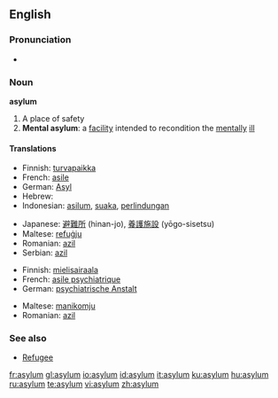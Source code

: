 ==English==

===Pronunciation===
*{{audio|en-us-asylum.ogg|Audio (US)}}

===Noun===
'''asylum'''

# A place of safety
# '''Mental asylum''': a [[facility]] intended to recondition the [[mentally]] [[ill]]

====Translations====
{{trans-top|A place of safety}}
*Finnish: [[turvapaikka]]
*French: [[asile]] {{m}}
*German: [[Asyl]] {{m}}
*Hebrew: {{he-translation|הקדש|hekdeish}}
*Indonesian: [[asilum]], [[suaka]], [[lindung|perlindungan]]
{{trans-mid}}
*Japanese: [[避難所]] (hinan-jo), [[養護施設]] (yōgo-sisetsu)
*Maltese: [[refuġju]]
*Romanian: [[azil]] {{n}}
*Serbian: [[azil]] {{m}}
{{trans-bottom}}

{{trans-top|Mental asylum}}
*Finnish: [[mielisairaala]]
*French: [[asile psychiatrique]]
*German: [[psychiatrische Anstalt]] {{f}}
{{trans-mid}}
*Maltese: [[manikomju]]
*Romanian: [[azil]] {{n}}
{{trans-bottom}}

===See also===

*[[Refugee]]

[[fr:asylum]]
[[gl:asylum]]
[[io:asylum]]
[[id:asylum]]
[[it:asylum]]
[[ku:asylum]]
[[hu:asylum]]
[[ru:asylum]]
[[te:asylum]]
[[vi:asylum]]
[[zh:asylum]]